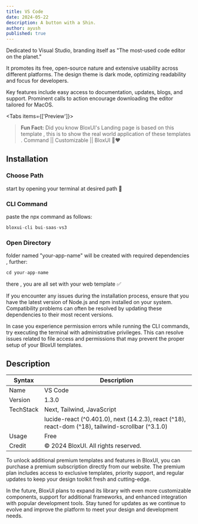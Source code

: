 ```yaml
---
title: VS Code
date: 2024-05-22
description: A button with a Shin.
author: ayush
published: true
---
```



Dedicated to Visual Studio, branding itself as "The most-used code editor on the planet."

It promotes its free, open-source nature and extensive usability across different platforms. The design theme is dark mode, optimizing readability and focus for developers.

Key features include easy access to documentation, updates, blogs, and support. Prominent calls to action encourage downloading the editor tailored for MacOS.

<ImageSection
  width={700}
  height={600}
  className="w-full"
  alt="Git Authentication Settings"
  src="/template/saas/vscode/vs1.png"
/>

<Tabs items={['Preview']}>
  <Tab className="grid-container" value="Preview">
  <ImageSection
  width={700}
  height={600}
  className="mx-auto"
  alt="Git Authentication Settings"
  src="/template/saas/vscode/vs2.png"
/>
  <ImageSection
  width={700}
  height={600}
  className="mx-auto"
  alt="Git Authentication Settings"
  src="/template/saas/vscode/vs3.png"
/>
  <ImageSection
  width={700}
  height={600}
  className="mx-auto"
  alt="Git Authentication Settings"
  src="/template/saas/vscode/vs4.png"
/>
  <ImageSection
  width={700}
  height={600}
  className="mx-auto"
  alt="Git Authentication Settings"
  src="/template/saas/vscode/vs5.png"
/>
  </Tab>
</Tabs>

> **Fun Fact:** Did you know BloxUI's Landing page is based on this template , this is to show the real world application of these templates . Command || Customizable || BloxUI 🫡❤️

## Installation

<Steps>
<Step>
 
### Choose Path
start by opening your terminal at desired path 🧩
 
</Step>
 
<Step>
 
### CLI Command
paste the npx command as follows:

```js copy
bloxui-cli bui-saas-vs3
```
 
</Step>

<Step>
 
### Open Directory
folder named "your-app-name" will be created with required dependencies , further:

```js copy
cd your-app-name
```


there , you are all set with your web template ✅
 
</Step>
</Steps>

If you encounter any issues during the installation process, ensure that you have the latest version of Node.js and npm installed on your system. Compatibility problems can often be resolved by updating these dependencies to their most recent versions.

In case you experience permission errors while running the CLI commands, try executing the terminal with administrative privileges. This can resolve issues related to file access and permissions that may prevent the proper setup of your BloxUI templates.

## Description

| Syntax | Description |
| --- | --- |
| Name | VS Code |
| Version | 1.3.0 |
| TechStack | Next, Tailwind, JavaScript |
|  | lucide-react (^0.401.0), next (14.2.3), react (^18), react-dom (^18), tailwind-scrollbar (^3.1.0) |
| Usage | Free |
| Credit | © 2024 BloxUI. All rights reserved. |



To unlock additional premium templates and features in BloxUI, you can purchase a premium subscription directly from our website. The premium plan includes access to exclusive templates, priority support, and regular updates to keep your design toolkit fresh and cutting-edge.

In the future, BloxUI plans to expand its library with even more customizable components, support for additional frameworks, and enhanced integration with popular development tools. Stay tuned for updates as we continue to evolve and improve the platform to meet your design and development needs.

